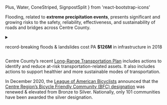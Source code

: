 Plus,
Water,
ConeStriped,
SignpostSplit
} from 'react-bootstrap-icons'

Flooding, related to **extreme precipitation events**, presents significant and growing risks to the safety, reliability, effectiveness, and sustainability of roads and bridges across Centre County.

<details>
<summary>

record-breaking <Water /> floods & <ConeStriped /> landslides cost PA **\$126M** in infrastructure in 2018 <Plus />

</summary>
<article>

The Pennsylvania Auditor General [reported that in 2018](https://www.paauditor.gov/Media/Default/Reports/RPT_Climate_crisis_111219_FINAL.pdf) climate-related costs to Pennsylvania totaled at least $261 million;
that number includes record-breaking floods and landslides that caused more than $125.7 million in infrastructure damages.

During the rainstorm [in October 2016, 7-10” of rain fell](http://www.bennertownship.org/?page_id=1014) over the course of 4 hours in Centre County that damaged several bridges and roadways.
This event caused a landslide along Purdue Mountain Road in Benner Township which **closed the road for almost 2 years**.
FEMA and PEMA covered 65% of the \$933,000 needed for repairs.

We will be increasingly forced to divert funding to climate-caused infrastructure damages.

</article>
</details>

<aside>

<SignpostSplit />

Centre County’s recent [Long-Range Transportation Plan](https://www.crcog.net/lrtp2050)
includes actions to identify and reduce at-risk transportation-related assets.
It also includes actions to support healthier and more sustainable modes of transportation.

In December 2020, the [League of American Bicyclists](https://www.bikeleague.org/community)
announced that the [Centre Region’s Bicycle Friendly Community (BFC) designation](https://bikeleague.org/sites/default/files/bfareportcards/BFC_Fall_2020_ReportCard_State_College_Centre_Region_PA.pdf)
was renewed & elevated from Bronze to Silver.
Nationally, only 101 communities have been awarded the silver designation.

</aside>
